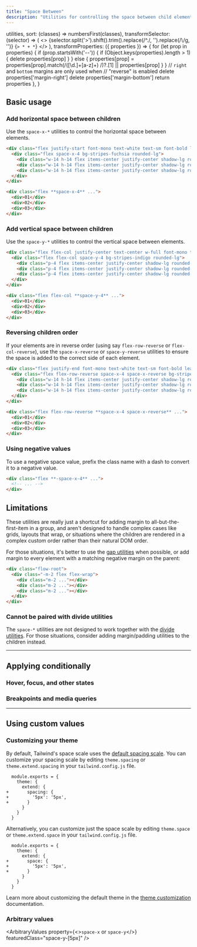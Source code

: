```yaml
---
title: "Space Between"
description: "Utilities for controlling the space between child elements."
---
```



  utilities,
  sort: (classes) => numbersFirst(classes),
  transformSelector: (selector) => (
    <>
      {selector.split('>').shift().trim().replace(/^\./, '').replace(/\\/g, '')} <span className="ml-1 text-purple-300">{`> * + *`}</span>
    </>
  ),
  transformProperties: ({ properties }) => {
    for (let prop in properties) {
      if (prop.startsWith('--')) {
        if (Object.keys(properties).length > 1) {
          delete properties[prop]
        }
      } else {
        properties[prop] = properties[prop].match(/([\d.]+[a-z]+) /)?.[1] || properties[prop]
      }
    }
    // `right` and `bottom` margins are only used when
    // "reverse" is enabled
    delete properties['margin-right']
    delete properties['margin-bottom']
    return properties
  },
}

## Basic usage

### Add horizontal space between children

Use the `space-x-*` utilities to control the horizontal space between elements.

```html {{ example: true }}
<div class="flex justify-start font-mono text-white text-sm font-bold leading-6">
  <div class="flex space-x-4 bg-stripes-fuchsia rounded-lg">
    <div class="w-14 h-14 flex items-center justify-center shadow-lg rounded-lg bg-fuchsia-500">01</div>
    <div class="w-14 h-14 flex items-center justify-center shadow-lg rounded-lg bg-fuchsia-500">02</div>
    <div class="w-14 h-14 flex items-center justify-center shadow-lg rounded-lg bg-fuchsia-500">03</div>
  </div>
</div>
```

```html
<div class="flex **space-x-4** ...">
  <div>01</div>
  <div>02</div>
  <div>03</div>
</div>
```

### Add vertical space between children

Use the `space-y-*` utilities to control the vertical space between elements.

```html {{ example: true }}
<div class="flex flex-col justify-center text-center w-full font-mono text-white text-sm font-bold leading-6">
  <div class="flex flex-col space-y-4 bg-stripes-indigo rounded-lg">
    <div class="p-4 flex items-center justify-center shadow-lg rounded-lg bg-indigo-500">01</div>
    <div class="p-4 flex items-center justify-center shadow-lg rounded-lg bg-indigo-500">02</div>
    <div class="p-4 flex items-center justify-center shadow-lg rounded-lg bg-indigo-500">03</div>
  </div>
</div>
```

```html
<div class="flex flex-col **space-y-4** ...">
  <div>01</div>
  <div>02</div>
  <div>03</div>
</div>
```

### Reversing children order

If your elements are in reverse order (using say `flex-row-reverse` or `flex-col-reverse`), use the `space-x-reverse` or `space-y-reverse` utilities to ensure the space is added to the correct side of each element.

```html {{ example: true }}
<div class="flex justify-end font-mono text-white text-sm font-bold leading-6">
  <div class="flex flex-row-reverse space-x-4 space-x-reverse bg-stripes-cyan rounded-lg">
    <div class="w-14 h-14 flex items-center justify-center shadow-lg rounded-lg bg-cyan-500">01</div>
    <div class="w-14 h-14 flex items-center justify-center shadow-lg rounded-lg bg-cyan-500">02</div>
    <div class="w-14 h-14 flex items-center justify-center shadow-lg rounded-lg bg-cyan-500">03</div>
  </div>
</div>
```

```html
<div class="flex flex-row-reverse **space-x-4 space-x-reverse** ...">
  <div>01</div>
  <div>02</div>
  <div>03</div>
</div>
```

### Using negative values

To use a negative space value, prefix the class name with a dash to convert it to a negative value.

```html
<div class="flex **-space-x-4** ...">
  <!-- ... -->
</div>
```

## Limitations

These utilities are really just a shortcut for adding margin to all-but-the-first-item in a group, and aren't designed to handle complex cases like grids, layouts that wrap, or situations where the children are rendered in a complex custom order rather than their natural DOM order.

For those situations, it's better to use the [gap utilities](/docs/gap) when possible, or add margin to every element with a matching negative margin on the parent:

```html
<div class="flow-root">
  <div class="-m-2 flex flex-wrap">
    <div class="m-2 ..."></div>
    <div class="m-2 ..."></div>
    <div class="m-2 ..."></div>
  </div>
</div>
```

### Cannot be paired with divide utilities

The `space-*` utilities are not designed to work together with the [divide utilities](/docs/divide-width). For those situations, consider adding margin/padding utilities to the children instead.

---

## <Heading ignore>Applying conditionally</Heading>

### <Heading ignore>Hover, focus, and other states</Heading>

<HoverFocusAndOtherStates defaultClass="flex space-x-2" featuredClass="space-x-8" />

### <Heading ignore>Breakpoints and media queries</Heading>

<BreakpointsAndMediaQueries defaultClass="flex space-x-2" featuredClass="space-x-8" />

---

## Using custom values

### Customizing your theme

By default, Tailwind's space scale uses the [default spacing scale](/docs/customizing-spacing). You can customize your spacing scale by editing `theme.spacing` or `theme.extend.spacing` in your `tailwind.config.js` file.

```diff-js {{ filename: 'tailwind.config.js' }}
  module.exports = {
    theme: {
      extend: {
+       spacing: {
+         '5px': '5px',
+       }
      }
    }
  }
```

Alternatively, you can customize just the space scale by editing `theme.space` or `theme.extend.space` in your `tailwind.config.js` file.

```diff-js {{ filename: 'tailwind.config.js' }}
  module.exports = {
    theme: {
      extend: {
+       space: {
+         '5px': '5px',
+       }
      }
    }
  }
```

Learn more about customizing the default theme in the [theme customization](/docs/theme#customizing-the-default-theme) documentation.

### Arbitrary values

<ArbitraryValues property={<><code>space-x</code> or <code>space-y</code></>} featuredClass="space-y-[5px]" />
